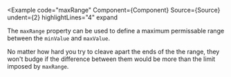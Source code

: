 
<Example
  code="maxRange"
  Component={Component}
  Source={Source}
  undent={2}
  highlightLines="4"
  expand
>
  The `maxRange` property can be used to define a maximum permissable range
  between the `minValue` and `maxValue`.

  No matter how hard you try to cleave apart the ends of the the range, they
  won't budge if the difference between them would be more than the limit
  imposed by `maxRange`.
</Example>
